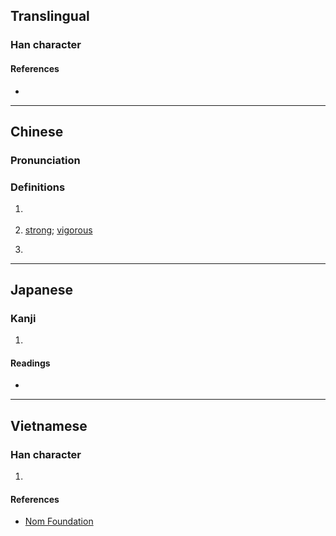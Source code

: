 {{character info}}
==Translingual==

===Han character===
{{Han char|rn=37|rad=大|as=09|sn=12|four=10336|canj=MUKLL|ids=⿱𦣻夰}}

====References====
* {{Han ref|kx=0253.070|dkj=05962|dj=0514.320|hdz=10026.130|uh=5961|ud=22881|bh=D8B4|bd=55476}}

----

==Chinese==
{{zh-forms}}

===Pronunciation===
{{zh-pron
|m=ào
|m-s=
|dg=
|c=ngou6
|c-t=
|g=
|h=pfs=
|j=
|mb=
|md=
|mn=
|mn-t=
|w=
|x=
|mc=y
|oc=y
|cat=a,pn
}}

===Definitions===
{{zh-hanzi}}

# {{lb|zh|literary}} {{zh-alt-form|傲|[[arrogant]]; [[haughty]]}}
# {{lb|zh|literary}} [[strong]]; [[vigorous]]
# {{n-g|A legendary strong man.}}

----

==Japanese==

===Kanji===
{{ja-kanji|grade=|rs=大09}}

# {{rfdef|ja|sort=大09}}

====Readings====
* {{ja-readings|on=[[がう]] (gau), [[ごう]] (gō)|kun=[[あなどる]] (anadoru), [[つよい]] (tsuyoi)}}

----

==Vietnamese==

===Han character===
{{vi-hantu|[[ngáo]], [[ngạo]], [[ngoáo]]|rs=大09}}

# {{rfdef|vi|sort=大09}}

====References====
* [http://nomfoundation.org/common/nom_details.php?codepoint=5961 Nom Foundation]